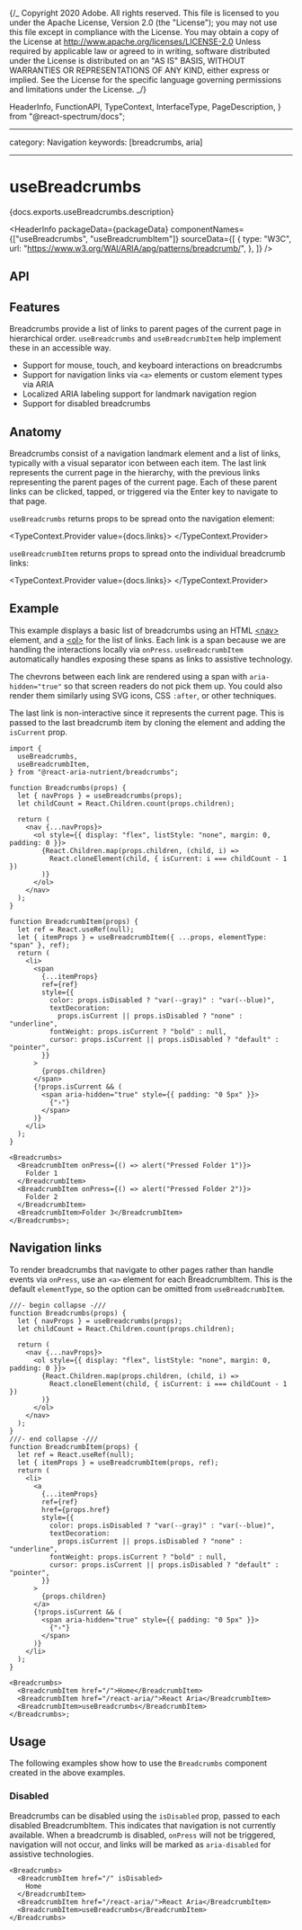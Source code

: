 {/_ Copyright 2020 Adobe. All rights reserved.
This file is licensed to you under the Apache License, Version 2.0 (the "License");
you may not use this file except in compliance with the License. You may obtain a copy
of the License at http://www.apache.org/licenses/LICENSE-2.0
Unless required by applicable law or agreed to in writing, software distributed under
the License is distributed on an "AS IS" BASIS, WITHOUT WARRANTIES OR REPRESENTATIONS
OF ANY KIND, either express or implied. See the License for the specific language
governing permissions and limitations under the License. _/}


  HeaderInfo,
  FunctionAPI,
  TypeContext,
  InterfaceType,
  PageDescription,
} from "@react-spectrum/docs";

---

category: Navigation
keywords: [breadcrumbs, aria]

---

# useBreadcrumbs

<PageDescription>{docs.exports.useBreadcrumbs.description}</PageDescription>

<HeaderInfo
  packageData={packageData}
  componentNames={["useBreadcrumbs", "useBreadcrumbItem"]}
  sourceData={[
    {
      type: "W3C",
      url: "https://www.w3.org/WAI/ARIA/apg/patterns/breadcrumb/",
    },
  ]}
/>

## API

<FunctionAPI function={docs.exports.useBreadcrumbs} links={docs.links} />
<FunctionAPI function={docs.exports.useBreadcrumbItem} links={docs.links} />

## Features

Breadcrumbs provide a list of links to parent pages of the current page in hierarchical order.
`useBreadcrumbs` and `useBreadcrumbItem` help implement these in an accessible way.

- Support for mouse, touch, and keyboard interactions on breadcrumbs
- Support for navigation links via `<a>` elements or custom element types via ARIA
- Localized ARIA labeling support for landmark navigation region
- Support for disabled breadcrumbs

## Anatomy

<Anatomy />

Breadcrumbs consist of a navigation landmark element and a list of links, typically with a visual separator
icon between each item. The last link represents the current page in the hierarchy, with the previous links representing the
parent pages of the current page. Each of these parent links can be clicked, tapped, or
triggered via the <Keyboard>Enter</Keyboard> key to navigate to that page.

`useBreadcrumbs` returns props to be spread onto the navigation element:

<TypeContext.Provider value={docs.links}>
  <InterfaceType
    properties={docs.links[docs.exports.useBreadcrumbs.return.id].properties}
  />
</TypeContext.Provider>

`useBreadcrumbItem` returns props to spread onto the individual breadcrumb links:

<TypeContext.Provider value={docs.links}>
  <InterfaceType
    properties={docs.links[docs.exports.useBreadcrumbItem.return.id].properties}
  />
</TypeContext.Provider>

## Example

This example displays a basic list of breadcrumbs using an HTML
[&lt;nav&gt;](https://developer.mozilla.org/en-US/docs/Web/HTML/Element/nav)
element, and a [&lt;ol&gt;](https://developer.mozilla.org/en-US/docs/Web/HTML/Element/ol)
for the list of links. Each link is a span because we are handling the interactions
locally via `onPress`. `useBreadcrumbItem` automatically handles exposing these
spans as links to assistive technology.

The chevrons between each link are rendered using a span with `aria-hidden="true"` so that
screen readers do not pick them up. You could also render them similarly using SVG icons,
CSS `:after`, or other techniques.

The last link is non-interactive since it represents the current page. This is
passed to the last breadcrumb item by cloning the element and adding the `isCurrent`
prop.

```tsx example
import {
  useBreadcrumbs,
  useBreadcrumbItem,
} from "@react-aria-nutrient/breadcrumbs";

function Breadcrumbs(props) {
  let { navProps } = useBreadcrumbs(props);
  let childCount = React.Children.count(props.children);

  return (
    <nav {...navProps}>
      <ol style={{ display: "flex", listStyle: "none", margin: 0, padding: 0 }}>
        {React.Children.map(props.children, (child, i) =>
          React.cloneElement(child, { isCurrent: i === childCount - 1 })
        )}
      </ol>
    </nav>
  );
}

function BreadcrumbItem(props) {
  let ref = React.useRef(null);
  let { itemProps } = useBreadcrumbItem({ ...props, elementType: "span" }, ref);
  return (
    <li>
      <span
        {...itemProps}
        ref={ref}
        style={{
          color: props.isDisabled ? "var(--gray)" : "var(--blue)",
          textDecoration:
            props.isCurrent || props.isDisabled ? "none" : "underline",
          fontWeight: props.isCurrent ? "bold" : null,
          cursor: props.isCurrent || props.isDisabled ? "default" : "pointer",
        }}
      >
        {props.children}
      </span>
      {!props.isCurrent && (
        <span aria-hidden="true" style={{ padding: "0 5px" }}>
          {"›"}
        </span>
      )}
    </li>
  );
}

<Breadcrumbs>
  <BreadcrumbItem onPress={() => alert("Pressed Folder 1")}>
    Folder 1
  </BreadcrumbItem>
  <BreadcrumbItem onPress={() => alert("Pressed Folder 2")}>
    Folder 2
  </BreadcrumbItem>
  <BreadcrumbItem>Folder 3</BreadcrumbItem>
</Breadcrumbs>;
```

## Navigation links

To render breadcrumbs that navigate to other pages rather than handle events via `onPress`, use an `<a>` element
for each BreadcrumbItem. This is the default `elementType`, so the option can be omitted from `useBreadcrumbItem`.

```tsx example export=true
///- begin collapse -///
function Breadcrumbs(props) {
  let { navProps } = useBreadcrumbs(props);
  let childCount = React.Children.count(props.children);

  return (
    <nav {...navProps}>
      <ol style={{ display: "flex", listStyle: "none", margin: 0, padding: 0 }}>
        {React.Children.map(props.children, (child, i) =>
          React.cloneElement(child, { isCurrent: i === childCount - 1 })
        )}
      </ol>
    </nav>
  );
}
///- end collapse -///
function BreadcrumbItem(props) {
  let ref = React.useRef(null);
  let { itemProps } = useBreadcrumbItem(props, ref);
  return (
    <li>
      <a
        {...itemProps}
        ref={ref}
        href={props.href}
        style={{
          color: props.isDisabled ? "var(--gray)" : "var(--blue)",
          textDecoration:
            props.isCurrent || props.isDisabled ? "none" : "underline",
          fontWeight: props.isCurrent ? "bold" : null,
          cursor: props.isCurrent || props.isDisabled ? "default" : "pointer",
        }}
      >
        {props.children}
      </a>
      {!props.isCurrent && (
        <span aria-hidden="true" style={{ padding: "0 5px" }}>
          {"›"}
        </span>
      )}
    </li>
  );
}

<Breadcrumbs>
  <BreadcrumbItem href="/">Home</BreadcrumbItem>
  <BreadcrumbItem href="/react-aria/">React Aria</BreadcrumbItem>
  <BreadcrumbItem>useBreadcrumbs</BreadcrumbItem>
</Breadcrumbs>;
```

## Usage

The following examples show how to use the `Breadcrumbs` component created in the above examples.

### Disabled

Breadcrumbs can be disabled using the `isDisabled` prop, passed to each disabled BreadcrumbItem. This indicates that navigation is not currently available. When a breadcrumb is disabled, `onPress` will not be triggered, navigation will not occur, and links will be marked as `aria-disabled` for assistive technologies.

```tsx example
<Breadcrumbs>
  <BreadcrumbItem href="/" isDisabled>
    Home
  </BreadcrumbItem>
  <BreadcrumbItem href="/react-aria/">React Aria</BreadcrumbItem>
  <BreadcrumbItem>useBreadcrumbs</BreadcrumbItem>
</Breadcrumbs>
```
